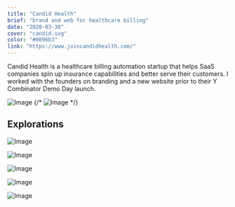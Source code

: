 ```yaml
---
title: "Candid Health"
brief: "brand and web for healthcare billing"
date: "2020-03-30"
cover: "candid.svg"
color: "#0096b3"
link: "https://www.joincandidhealth.com/"
---
```


Candid Health is a healthcare billing automation startup that helps SaaS companies spin up insurance capabilities and better serve their customers. I worked with the founders on branding and a new website prior to their Y Combinator Demo Day launch.

![Image](@/images/projects/candid/candid.svg)
{/* ![Image](@/images/projects/candid/candid-hero.gif) */}

## Explorations

![Image](@/images/projects/candid/candid-logo-presentation-4.jpg)

![Image](@/images/projects/candid/candid-logo-presentation-1.jpg)

![Image](@/images/projects/candid/candid-logo-presentation-2.jpg)

![Image](@/images/projects/candid/candid-logo-presentation-3.jpg)

![Image](@/images/projects/candid/candid-logo-presentation-5.jpg)
